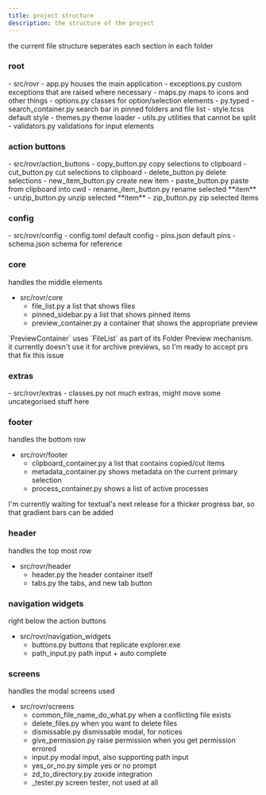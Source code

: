```yaml
---
title: project structure
description: the structure of the project
---
```



the current file structure seperates each section in each folder

### root
<FileTree>
- src/rovr
  - app.py houses the main application
  - exceptions.py custom exceptions that are raised where necessary
  - maps.py maps to icons and other things
  - options.py classes for option/selection elements
  - py.typed
  - search_container.py search bar in pinned folders and file list
  - style.tcss default style
  - themes.py theme loader
  - utils.py utilities that cannot be split
  - validators.py validations for input elements
</FileTree>

### action buttons
<FileTree>
- src/rovr/action_buttons
  - copy_button.py copy selections to clipboard
  - cut_button.py cut selections to clipboard
  - delete_button.py delete selections
  - new_item_button.py create new item
  - paste_button.py paste from clipboard into cwd
  - rename_item_button.py rename selected **item**
  - unzip_button.py unzip selected **item**
  - zip_button.py zip selected items
</FileTree>

### config
<FileTree>
- src/rovr/config
  - config.toml default config
  - pins.json default pins
  - schema.json schema for reference
</FileTree>

### core
handles the middle elements
<FileTree>
- src/rovr/core
  - file_list.py a list that shows files
  - pinned_sidebar.py a list that shows pinned items
  - preview_container.py a container that shows the appropriate preview
</FileTree>
`PreviewContainer` uses `FileList` as part of its Folder Preview mechanism. it currently doesn't use it for archive previews, so I'm ready to accept prs that fix this issue

### extras
<FileTree>
- src/rovr/extras
  - classes.py
</FileTree>
not much extras, might move some uncategorised stuff here

### footer
handles the bottom row
<FileTree>
- src/rovr/footer
  - clipboard_container.py a list that contains copied/cut items
  - metadata_container.py shows metadata on the current primary selection
  - process_container.py shows a list of active processes
</FileTree>
I'm currently waiting for textual's next release for a thicker progress bar, so that gradient bars can be added

### header
handles the top most row
<FileTree>
- src/rovr/header
  - header.py the header container itself
  - tabs.py the tabs, and new tab button
</FileTree>

### navigation widgets
right below the action buttons
<FileTree>
- src/rovr/navigation_widgets
  - buttons.py buttons that replicate explorer.exe
  - path_input.py path input + auto complete
</FileTree>

### screens
handles the modal screens used
<FileTree>
- src/rovr/screens
  - common_file_name_do_what.py when a conflicting file exists
  - delete_files.py when you want to delete files
  - dismissable.py dismissable modal, for notices
  - give_permission.py raise permission when you get permission errored
  - input.py modal input, also supporting path input
  - yes_or_no.py simple yes or no prompt
  - zd_to_directory.py zoxide integration
  - _tester.py screen tester, not used at all
</FileTree>
